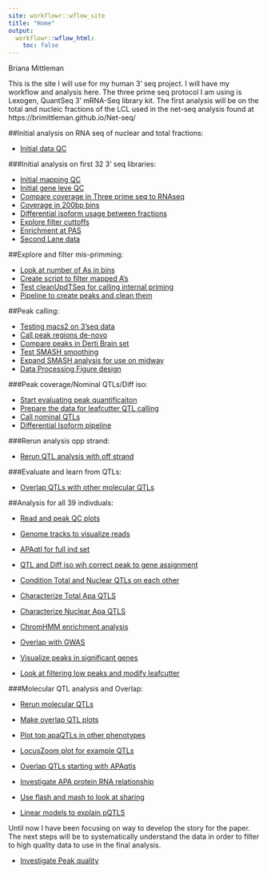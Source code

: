 ```yaml
---
site: workflowr::wflow_site
title: "Home"
output:
  workflowr::wflow_html:
    toc: false
---
```

Briana Mittleman  


This is the site I will use for my human 3' seq project. I will have my workflow and analysis here. The three prime seq protocol I am using is Lexogen, QuantSeq 3' mRNA-Seq library kit. The first analysis will be on the total and nucleic fractions of the LCL used in the net-seq analysis found at https://brimittleman.github.io/Net-seq/  


##Initial analysis on RNA seq of nuclear and total fractions: 

* [Initial data QC](total.nuc.rnaseq.html)  

###Initial analysis on first 32 3' seq libraries:  
  
* [Initial mapping QC](initial_map_qc.html) 
* [Initial gene leve QC](initial_gene_qc.html)  
* [Compare coverage in Three prime seq to RNAseq](cov.analysis.threeprime1.html)  
* [Coverage in 200bp bins](cov200bpwind.html)  
* [Differential isoform usage between fractions](dif.iso.usage.leafcutter.html)  
* [Explore filter cuttoffs](explore.filters.html)  
* [Enrichment at PAS](enrichmentPAS.html)    
* [Second Lane data](comb.lanes.qc.html)  


##Explore and filter mis-primming:  
  
* [Look at number of As in bins](a.content.html)  
* [Create script to filter mapped A's](filter_As.html)  
* [Test cleanUpdTSeq for calling internal priming](cleanupdtseq.internalpriming.html)  
* [Pipeline to create peaks and clean them](peak.cov.pipeline.html)  


##Peak calling:  

* [Testing macs2 on 3'seq data](test.max2.html)  
* [Call peak regions de-novo](deNovopeakcalling.html)
* [Compare peaks in Derti Brain set](eval.brain.html)  
* [Test SMASH smoothing](test.smash.html)  
* [Expand SMASH analysis for use on midway](expand.smash.html)  
* [Data Processing Figure design](dataprocfigures.html)  


###Peak coverage/Nominal QTLs/Diff iso:  

* [Start evaluating peak quantificaiton](28ind.peak.explore.html)  
* [Prepare the data for leafcutter QTL calling](pheno.leaf.comb.html)
* [Call nominal QTLs](apaQTLwLeafcutter.html)  
* [Differential Isoform pipeline](diff_iso_pipeline.html)  


###Rerun analysis opp strand:  

* [Rerun QTL analysis with off strand](peakOverlap_oppstrand.html)  

###Evaluate and learn from QTLs:  

* [Overlap QTLs with other molecular QTLs](overlap_qtls.html)


##Analysis for all 39 indivduals:  

* [Read and peak QC plots](39indQC.html)

* [Genome tracks to visualize reads](genometrack_figs.html)

* [APAqtl for full ind set](apaQTLsAllInd.html)

* [QTL and Diff iso wih correct peak to gene assignment](PeakToGeneAssignment.html)

* [Condition Total and Nuclear QTLs on each other](conditionAPAqtlFraction.html)

* [Characterize Total Apa QTLS](characterizeTotalApaQtls.html)  

* [Characterize Nuclear Apa QTLS](characterizeNuclearApaQtls.html)  

* [ChromHMM enrichment analysis](chromHmm_enrichment.html)

* [Overlap with GWAS](apaQTLoverlapGWAS.html)  

* [Visualize peaks in significant genes](peakGeneCovEx.html)

* [Look  at filtering low peaks and modify leafcutter](modifyLeafcutter.html)  


###Molecular QTL analysis and Overlap:

* [Rerun molecular QTLs](callMolQTLS.html)

* [Make overlap QTL plots](overlapMolQTL.html)  

* [Plot top apaQTLs in other phenotypes](swarmPlots_QTLs.html)  

* [LocusZoom plot for example QTLs](locusZoom.html)

* [Overlap QTLs starting with APAqtls](overlapMolQTL.opposite.html)  

* [Investigate APA protein RNA relationship](apa_prot_overlap.html)  

* [Use flash and mash to look at sharing](flash2mash.html)

* [Linear models to explain pQTLS](explainpQTLs.html)

Until now I have been focusing on way to develop the story for the paper. The next steps will be to systematically understand the data in order to filter to high quality data to use in the final analysis. 


* [Investigate Peak quality](understandPeaks.html)
